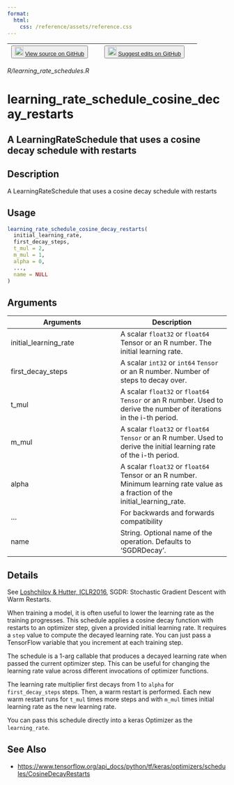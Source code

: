 ```yaml
---
format:
  html:
    css: /reference/assets/reference.css
---
```


| <button class="button"> ![](/reference/assets/GitHub-Mark-32px.png){width="20"} [View source on GitHub](https://github.com/rstudio/keras//blob/main/R/learning_rate_schedules.R) </button> | <button class="button"> ![](/reference/assets/GitHub-Mark-32px.png){width="20"} [Suggest edits on GitHub](https://github.com/rstudio/keras//edit/main/R/learning_rate_schedules.R) </button> |
|:------------------------------:|:--------------------------------------:|

*R/learning_rate_schedules.R*

# learning_rate_schedule_cosine_decay_restarts

## A LearningRateSchedule that uses a cosine decay schedule with restarts

## Description
A LearningRateSchedule that uses a cosine decay schedule with restarts 


## Usage
```r
learning_rate_schedule_cosine_decay_restarts( 
  initial_learning_rate, 
  first_decay_steps, 
  t_mul = 2, 
  m_mul = 1, 
  alpha = 0, 
  ..., 
  name = NULL 
) 
```

## Arguments
|Arguments|Description|
|---|---|
| initial_learning_rate | A scalar `float32` or `float64` Tensor or an R number. The initial learning rate. |
| first_decay_steps | A scalar `int32` or `int64` `Tensor` or an R number. Number of steps to decay over. |
| t_mul | A scalar `float32` or `float64` `Tensor` or an R number. Used to derive the number of iterations in the i-th period. |
| m_mul | A scalar `float32` or `float64` `Tensor` or an R number. Used to derive the initial learning rate of the i-th period. |
| alpha | A scalar `float32` or `float64` Tensor or an R number. Minimum learning rate value as a fraction of the initial_learning_rate. |
| ... | For backwards and forwards compatibility |
| name | String. Optional name of the operation.  Defaults to 'SGDRDecay'. |

## Details

See [Loshchilov & Hutter, ICLR2016](https://arxiv.org/abs/1608.03983), SGDR: Stochastic Gradient Descent with Warm Restarts. 

When training a model, it is often useful to lower the learning rate as the training progresses. This schedule applies a cosine decay function with restarts to an optimizer step, given a provided initial learning rate. It requires a `step` value to compute the decayed learning rate. You can just pass a TensorFlow variable that you increment at each training step. 

The schedule is a 1-arg callable that produces a decayed learning rate when passed the current optimizer step. This can be useful for changing the learning rate value across different invocations of optimizer functions. 

The learning rate multiplier first decays from 1 to `alpha` for `first_decay_steps` steps. Then, a warm restart is performed. Each new warm restart runs for `t_mul` times more steps and with `m_mul` times initial learning rate as the new learning rate. 

You can pass this schedule directly into a keras Optimizer as the `learning_rate`. 





## See Also
- [https://www.tensorflow.org/api_docs/python/tf/keras/optimizers/schedules/CosineDecayRestarts](https://www.tensorflow.org/api_docs/python/tf/keras/optimizers/schedules/CosineDecayRestarts)

